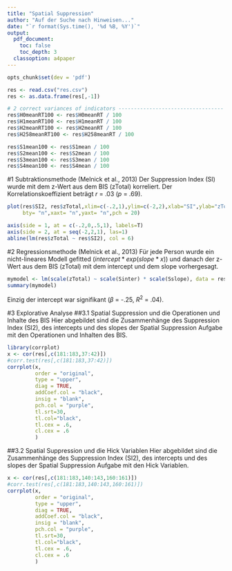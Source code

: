 ```yaml
--- 
title: "Spatial Suppression"
author: "Auf der Suche nach Hinweisen..."
date: "`r format(Sys.time(), '%d %B, %Y')`"
output: 
  pdf_document:
    toc: false
    toc_depth: 3
  classoption: a4paper
---
```


```r
opts_chunk$set(dev = 'pdf')
```

```r
res <- read.csv("res.csv")
res <- as.data.frame(res[,-1])

# 2 correct variances of indicators ---------------------------------- 
res$H0meanRT100 <- res$H0meanRT / 100
res$H1meanRT100 <- res$H1meanRT / 100 
res$H2meanRT100 <- res$H2meanRT / 100
res$H258meanRT100 <- res$H258meanRT / 100

res$S1mean100 <- res$S1mean / 100
res$S2mean100 <- res$S2mean / 100 
res$S3mean100 <- res$S3mean / 100
res$S4mean100 <- res$S4mean / 100
``` 


#1 Subtraktionsmethode (Melnick et al., 2013)
Der Suppression Index (SI) wurde mit dem z-Wert aus dem BIS (zTotal) korreliert.
Der Korrelationskoeffizient beträgt *r* = .03 (*p* = .69).

```r
plot(res$SI2, res$zTotal,xlim=c(-.2,1),ylim=c(-2,2),xlab="SI",ylab="zTotal",main="",
     bty= "n",xaxt= "n",yaxt= "n",pch = 20)

axis(side = 1, at = c(-.2,0,.5,1), labels=T)
axis(side = 2, at = seq(-2,2,1), las=1)
abline(lm(res$zTotal ~ res$SI2), col = 6)
```

#2 Regressionsmethode (Melnick et al., 2013)
Für jede Person wurde ein nicht-lineares Modell gefitted ($intercept*exp(slope*x)$)
und danach der z-Wert aus dem BIS (zTotal) mit dem intercept und dem slope vorhergesagt.

```r
mymodel <- lm(scale(zTotal) ~ scale(Sinter) * scale(Sslope), data = res)
summary(mymodel)
```
Einzig der intercept war signifikant ($\beta$ = -.25, $R^2$ = .04).
\pagebreak

#3 Explorative Analyse
##3.1 Spatial Suppression und die Operationen und Inhalte des BIS
Hier abgebildet sind die Zusammenhänge des Suppression Index (SI2), des intercepts
und des slopes der Spatial Suppression Aufgabe mit den Operationen und Inhalten des BIS.

```r
library(corrplot)
x <- cor(res[,c(181:183,37:42)])
#corr.test(res[,c(181:183,37:42)])
corrplot(x,
         order = "original",
         type = "upper",
         diag = TRUE,
         addCoef.col = "black",
         insig = "blank",
         pch.col = "purple",
         tl.srt=30,
         tl.col="black",
         tl.cex = .6,
         cl.cex = .6
         )
```
\pagebreak

##3.2 Spatial Suppression und die Hick Variablen
Hier abgebildet sind die Zusammenhänge des Suppression Index (SI2), des intercepts
und des slopes der Spatial Suppression Aufgabe mit den Hick Variablen.

```r
x <- cor(res[,c(181:183,140:143,160:161)])
#corr.test(res[,c(181:183,140:143,160:161)])
corrplot(x,
         order = "original",
         type = "upper",
         diag = TRUE,
         addCoef.col = "black",
         insig = "blank",
         pch.col = "purple",
         tl.srt=30,
         tl.col="black",
         tl.cex = .6,
         cl.cex = .6
         )
```



